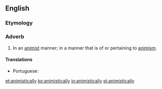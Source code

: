 ==English==

===Etymology===
{{suffix|en|animistic|ally}}

===Adverb===
{{en-adv}}

# In an [[animist]] manner; in a manner that is of or pertaining to [[animism]].

====Translations====
{{trans-top|as pertains to animism}}
* Portuguese: {{t|pt|animisticamente}}
{{trans-mid}}
{{trans-bottom}}

[[et:animistically]]
[[ko:animistically]]
[[io:animistically]]
[[pl:animistically]]